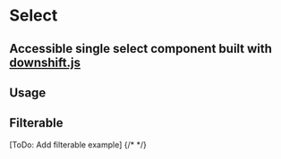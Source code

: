 

<Meta of={stories} />

# Select

## Accessible single select component built with [downshift.js](https://www.downshift-js.com/)

<Canvas name="default" of={stories.SelectSingleDefault} />

## Usage

## Filterable

[ToDo: Add filterable example]
{/* <Canvas name="filterable" of={stories.Filterable} /> */}
